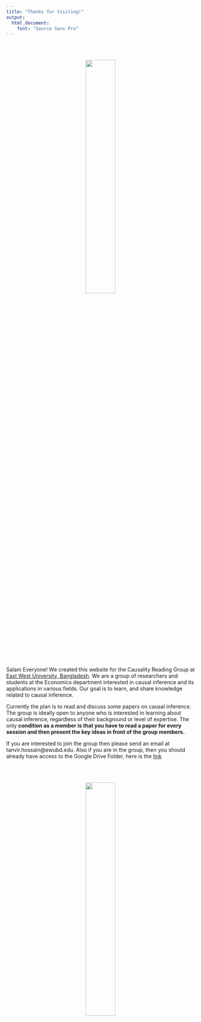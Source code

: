 ```yaml
---
title: "Thanks for Visiting!"
output: 
  html_document:
    font: "Source Sans Pro"
---
```


<br>
<br>

<center>

![](image_file.png){width=40%}
</center>

<br>
<br>

Salam Everyone! We created this website for the Causality Reading Group at [East West University, Bangladesh](https://www.ewubd.edu/). We are a group of researchers and students at the Economics department interested in causal inference and its applications in various fields. Our goal is to learn, and share knowledge related to causal inference.

Currently the plan is to read and discuss some papers on causal inference. The group is ideally open to anyone who is interested in learning about causal inference, regardless of their background or level of expertise. The only **condition as a member is that you have to read a paper for every session and then present the key ideas in front of the group members.** 

If you are interested to join the group then please send an email at <a name="tanvir">tanvir.hossain@ewubd.edu</a>. Also if you are in the group, then you should already have access to the Google Drive Folder, here is the  [link](https://drive.google.com/drive/folders/132IX6Tlz3p04S6dmRt8ZiysCKrJBNEh8?usp=sharing)

<br>
<br>

<center>

![](cor_caus.jpg){width=40%}
</center>

<br>


